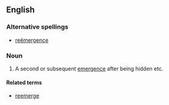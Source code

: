 ==English==

===Alternative spellings===
*[[reëmergence]]

===Noun===
{{en-noun}}

# A second or subsequent [[emergence]] after being hidden etc.

====Related terms====
*[[reemerge]]
